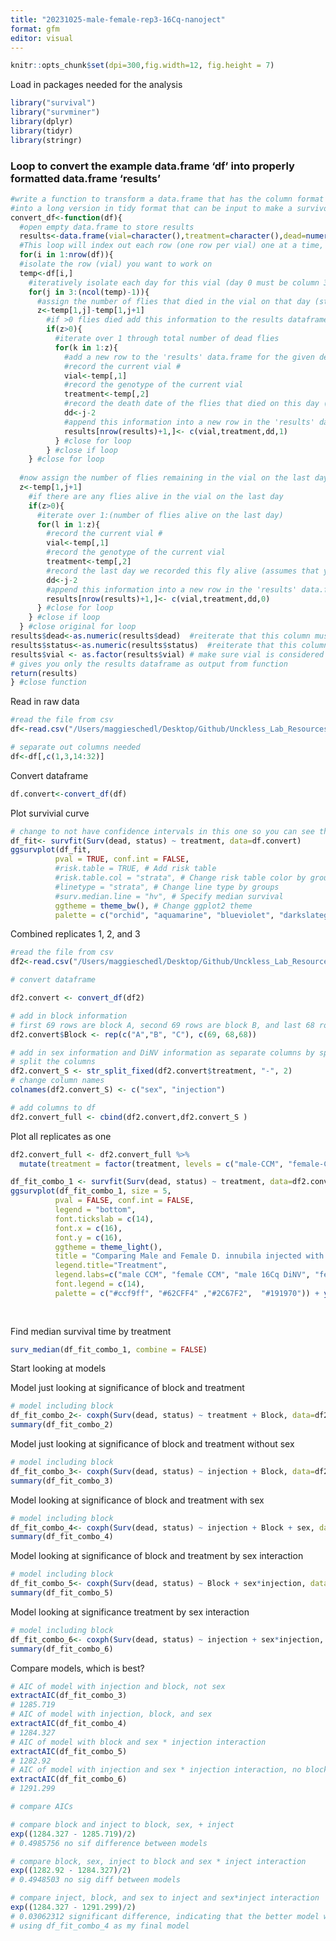 ```yaml
---
title: "20231025-male-female-rep3-16Cq-nanoject"
format: gfm
editor: visual
---
```


```r
knitr::opts_chunk$set(dpi=300,fig.width=12, fig.height = 7)
```

Load in packages needed for the analysis

```r
library("survival")
library("survminer")
library(dplyr)
library(tidyr)
library(stringr)
```

### Loop to convert the example data.frame 'df' into properly formatted data.frame 'results'

```r
#write a function to transform a data.frame that has the column format 'vial | treatment | D0 | D1 | D2...', with one row for each vial
#into a long version in tidy format that can be input to make a survivorship curve
convert_df<-function(df){
  #open empty data.frame to store results
  results<-data.frame(vial=character(),treatment=character(),dead=numeric(),status=numeric())
  #This loop will index out each row (one row per vial) one at a time, transform it into long format (one row per fly), and add the information to the empty data.frame called results
  for(i in 1:nrow(df)){
  #isolate the row (vial) you want to work on
  temp<-df[i,]
    #iteratively isolate each day for this vial (day 0 must be column 3, day 1 column 4, etc.). Loop stops the column before the last day
    for(j in 3:(ncol(temp)-1)){
      #assign the number of flies that died in the vial on that day (starting with day 1) to the variable 'z'
      z<-temp[1,j]-temp[1,j+1]
        #if >0 flies died add this information to the results dataframe
        if(z>0){
          #iterate over 1 through total number of dead flies
          for(k in 1:z){
            #add a new row to the 'results' data.frame for the given dead fly, specifying vial #, treatment, day died, and
            #record the current vial #
            vial<-temp[,1]
            #record the genotype of the current vial
            treatment<-temp[,2]
            #record the death date of the flies that died on this day (assumes that your input DF starts with day 0 in column 3)
            dd<-j-2
            #append this information into a new row in the 'results' data.frame, and add a '1' in the 4th column to indicate mortality
            results[nrow(results)+1,]<- c(vial,treatment,dd,1)
          } #close for loop
        } #close if loop
    } #close for loop
  
  #now assign the number of flies remaining in the vial on the last day (value in the last column of the row) to the variable 'z'
  z<-temp[1,j+1]
    #if there are any flies alive in the vial on the last day
    if(z>0){
      #iterate over 1:(number of flies alive on the last day)
      for(l in 1:z){
        #record the current vial #
        vial<-temp[,1]
        #record the genotype of the current vial
        treatment<-temp[,2]
        #record the last day we recorded this fly alive (assumes that your input DF starts with day 0 in column 3)
        dd<-j-2
        #append this information into a new row in the 'results' data.frame, and add a '0' in the 4th column to indicate that the fly made it to the end of the experiment
        results[nrow(results)+1,]<- c(vial,treatment,dd,0)
      } #close for loop
    } #close if loop
  } #close original for loop
results$dead<-as.numeric(results$dead)  #reiterate that this column must be class numeric
results$status<-as.numeric(results$status)  #reiterate that this column must be class numeric
results$vial <- as.factor(results$vial) # make sure vial is considered a factor
# gives you only the results dataframe as output from function 
return(results) 
} #close function
```

Read in raw data

```r
#read the file from csv
df<-read.csv("/Users/maggieschedl/Desktop/Github/Unckless_Lab_Resources/Infection_survival_analyses/20231025-rep-3-male-female-nanoject-16Cq/20231025-sheet.csv")

# separate out columns needed
df<-df[,c(1,3,14:32)]

```

Convert dataframe

```r
df.convert<-convert_df(df)
```

Plot survivial curve

```r
# change to not have confidence intervals in this one so you can see them 
df_fit<- survfit(Surv(dead, status) ~ treatment, data=df.convert)
ggsurvplot(df_fit,
          pval = TRUE, conf.int = FALSE,
          #risk.table = TRUE, # Add risk table
          #risk.table.col = "strata", # Change risk table color by groups
          #linetype = "strata", # Change line type by groups
          #surv.median.line = "hv", # Specify median survival
          ggtheme = theme_bw(), # Change ggplot2 theme
          palette = c("orchid", "aquamarine", "blueviolet", "darkslategray3")) + ylab("Survival Proporation") + xlab("Days post injection")

```

Combined replicates 1, 2, and 3

```r
#read the file from csv
df2<-read.csv("/Users/maggieschedl/Desktop/Github/Unckless_Lab_Resources/Infection_survival_analyses/20231025-rep-3-male-female-nanoject-16Cq/male-female-rep-1-2-3-counts-combo.csv")

# convert dataframe

df2.convert <- convert_df(df2)

# add in block information 
# first 69 rows are block A, second 69 rows are block B, and last 68 rows are block C
df2.convert$Block <- rep(c("A","B", "C"), c(69, 68,68))

# add in sex information and DiNV information as separate columns by splitting the treatment column 
# split the columns 
df2.convert_S <- str_split_fixed(df2.convert$treatment, "-", 2)
# change column names
colnames(df2.convert_S) <- c("sex", "injection")

# add columns to df 
df2.convert_full <- cbind(df2.convert,df2.convert_S )

```

Plot all replicates as one

```r

df2.convert_full <- df2.convert_full %>% 
  mutate(treatment = factor(treatment, levels = c("male-CCM", "female-CCM", "male-DiNV", "female-DiNV")))

df_fit_combo_1 <- survfit(Surv(dead, status) ~ treatment, data=df2.convert_full)
ggsurvplot(df_fit_combo_1, size = 5,
          pval = FALSE, conf.int = FALSE,
          legend = "bottom",
          font.tickslab = c(14),
          font.x = c(16),
          font.y = c(16),
          ggtheme = theme_light(),
          title = "Comparing Male and Female D. innubila injected with 16Cq DiNV",
          legend.title="Treatment",
          legend.labs=c("male CCM", "female CCM", "male 16Cq DiNV", "female 16Cq DiNV"),
          font.legend = c(14),
          palette = c("#ccf9ff", "#62CFF4" ,"#2C67F2",  "#191970")) + ylab("Survival Proporation") + xlab("Days post injection")
        
          
```

Find median survival time by treatment 
```r
surv_median(df_fit_combo_1, combine = FALSE)
```


Start looking at models

Model just looking at significance of block and treatment

```r
# model including block 
df_fit_combo_2<- coxph(Surv(dead, status) ~ treatment + Block, data=df2.convert_full)
summary(df_fit_combo_2)

```

Model just looking at significance of block and treatment without sex

```r
# model including block 
df_fit_combo_3<- coxph(Surv(dead, status) ~ injection + Block, data=df2.convert_full)
summary(df_fit_combo_3)

```

Model looking at significance of block and treatment with sex

```r
# model including block 
df_fit_combo_4<- coxph(Surv(dead, status) ~ injection + Block + sex, data=df2.convert_full)
summary(df_fit_combo_4)

```

Model looking at significance of block and treatment by sex interaction

```r
# model including block 
df_fit_combo_5<- coxph(Surv(dead, status) ~ Block + sex*injection, data=df2.convert_full)
summary(df_fit_combo_5)

```

Model looking at significance treatment by sex interaction

```r
# model including block 
df_fit_combo_6<- coxph(Surv(dead, status) ~ injection + sex*injection, data=df2.convert_full)
summary(df_fit_combo_6)

```

Compare models, which is best?

```r
# AIC of model with injection and block, not sex 
extractAIC(df_fit_combo_3)
# 1285.719
# AIC of model with injection, block, and sex 
extractAIC(df_fit_combo_4)
# 1284.327
# AIC of model with block and sex * injection interaction 
extractAIC(df_fit_combo_5)
# 1282.92
# AIC of model with injection and sex * injection interaction, no block 
extractAIC(df_fit_combo_6)
# 1291.299

# compare AICs 

# compare block and inject to block, sex, + inject 
exp((1284.327 - 1285.719)/2)
# 0.4985756 no sif difference between models 

# compare block, sex, inject to block and sex * inject interaction 
exp((1282.92 - 1284.327)/2)
# 0.4948503 no sig diff between models 

# compare inject, block, and sex to inject and sex*inject interaction 
exp((1284.327 - 1291.299)/2)
# 0.03062312 significant difference, indicating that the better model would be model with block + inject + sex lower AIC 
# using df_fit_combo_4 as my final model 
```



